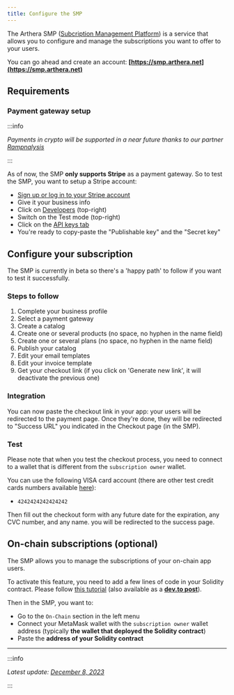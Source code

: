 ```yaml
---
title: Configure the SMP
---
```


The Arthera SMP ([Subcription Management Platform](../../smp/intro)) is a service that allows you to configure and manage the subscriptions you want to offer to your users.

You can go ahead and create an account: **[https://smp.arthera.net](https://smp.arthera.net)**

## Requirements

### Payment gateway setup

:::info

_Payments in crypto will be supported in a near future thanks to our partner [Rampnalysis](https://www.rampnalysis.com/)_

:::

As of now, the SMP **only supports Stripe** as a payment gateway. So to test the SMP, you want to setup a Stripe account:

- [Sign up or log in to your Stripe account](https://dashboard.stripe.com/login)
- Give it your business info
- Click on [Developers](https://dashboard.stripe.com/test/developers) (top-right)
- Switch on the Test mode (top-right)
- Click on the [API keys tab](https://dashboard.stripe.com/test/apikeys)
- You're ready to copy-paste the "Publishable key" and the "Secret key"

## Configure your subscription

The SMP is currently in beta so there's a 'happy path' to follow if you want to test it successfully.

### Steps to follow

1. Complete your business profile
2. Select a payment gateway
3. Create a catalog
4. Create one or several products (no space, no hyphen in the name field)
5. Create one or several plans (no space, no hyphen in the name field)
6. Publish your catalog
7. Edit your email templates
8. Edit your invoice template
9. Get your checkout link (if you click on 'Generate new link', it will deactivate the previous one)

### Integration

You can now paste the checkout link in your app: your users will be redirected to the payment page. Once they're done, they will be redirected to "Success URL" you indicated in the Checkout page (in the SMP).

### Test

Please note that when you test the checkout process, you need to connect to a wallet that is different from the `subscription owner` wallet.

You can use the following VISA card account (there are other test credit cards numbers available [here](https://stripe.com/docs/testing?testing-method=card-numbers#visa)):

- `4242424242424242`

Then fill out the checkout form with any future date for the expiration, any CVC number, and any name. you will be redirected to the success page.

## On-chain subscriptions (optional)

The SMP allows you to manage the subscriptions of your on-chain app users.

To activate this feature, you need to add a few lines of code in your Solidity contract. Please follow [this tutorial](./use-subscriptions) (also available as a **[dev.to post](https://dev.to/julienbrg/how-to-add-arthera-subscriptions-to-your-solidity-contracts-43do)**).

Then in the SMP, you want to:

- Go to the `On-Chain` section in the left menu
- Connect your MetaMask wallet with the `subscription owner` wallet address (typically **the wallet that deployed the Solidity contract**)
- Paste the **address of your Solidity contract**

---

:::info

_Latest update: [December 8, 2023](https://github.com/artheranet/arthera-docs)_

:::
